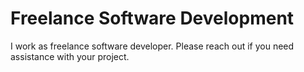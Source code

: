 # Freelance Software Development

I work as freelance software developer. Please reach out if you need assistance with your project.
